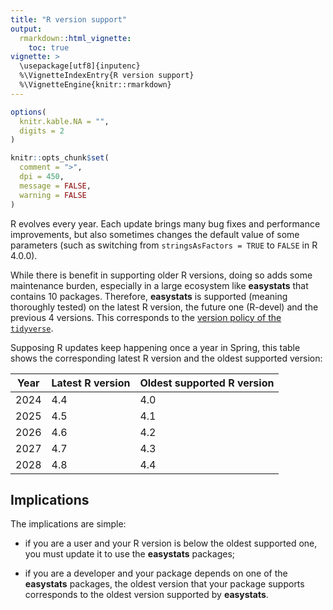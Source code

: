 ```yaml
---
title: "R version support"
output: 
  rmarkdown::html_vignette:
    toc: true
vignette: >
  \usepackage[utf8]{inputenc}
  %\VignetteIndexEntry{R version support}
  %\VignetteEngine{knitr::rmarkdown}
---
```


```r
options(
  knitr.kable.NA = "",
  digits = 2
)

knitr::opts_chunk$set(
  comment = ">",
  dpi = 450,
  message = FALSE,
  warning = FALSE
)
```

R evolves every year. Each update brings many bug fixes and performance 
improvements, but also sometimes changes the default value of some parameters
(such as switching from `stringsAsFactors = TRUE` to `FALSE` in R 4.0.0).

While there is benefit in supporting older R versions, doing so adds some 
maintenance burden, especially in a large ecosystem like **easystats** that
contains 10 packages. Therefore, **easystats** is supported (meaning
thoroughly tested) on the latest R version, the future one (R-devel) and the
previous 4 versions. This corresponds to the [version policy of the
`tidyverse`](https://www.tidyverse.org/blog/2019/04/r-version-support/).

Supposing R updates keep happening once a year in Spring, this table shows the 
corresponding latest R version and the oldest supported version:

| Year | Latest R version | Oldest supported R version |
|------|----------------|--------------------------|
| 2024 | 4.4            | 4.0                      |
| 2025 | 4.5            | 4.1                      |
| 2026 | 4.6            | 4.2                      |
| 2027 | 4.7            | 4.3                      |
| 2028 | 4.8            | 4.4                      |

## Implications

The implications are simple:

* if you are a user and your R version is below the oldest supported one, you
  must update it to use the **easystats** packages;

* if you are a developer and your package depends on one of the **easystats**
  packages, the oldest version that your package supports corresponds to the 
  oldest version supported by **easystats**.
